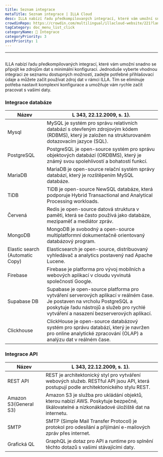 ```yaml
---
title: Seznam integrace
metaTitle: Seznam integrace | ILLA Cloud
desc: ILLA nabízí řadu předkompilovaných integrací, které vám umožní snadno se připojit ke zdrojům dat s minimální konfigurací
crowdinRepo: https://crowdin.com/multilingual/illacloud-website/221?languages=cs&filter=basic&value=0
tagCategory: doc_menu_list_click
categoryName: 🔨 Integrace
categoryPriority: 3
postPriority: 1
---
```


* * *

## <h2 hidden>Seznam integrace</h2>

ILLA nabízí řadu předkompilovaných integrací, které vám umožní snadno se připojit ke zdrojům dat s minimální konfigurací. Jednoduše vyberte vhodnou integraci ze seznamu dostupných možností, zadejte potřebné přihlašovací údaje a můžete začít používat zdroj dat v rámci ILLA. Tím se eliminuje potřeba nastavit komplexní konfigurace a umožňuje vám rychle začít pracovat s vašimi daty.

### Integrace databáze

| Název                           | L 343, 22.12.2009, s. 1).                                                                                                                                                                                          |
| ------------------------------- | ------------------------------------------------------------------------------------------------------------------------------------------------------------------------------------------------------------------ |
| Mysql                           | MySQL je systém pro správu relativních databází s otevřeným zdrojovým kódem (RDBMS), který je založen na strukturovaném dotazovacím jazyce (SQL).                                                                  |
| PostgreSQL                      | PostgreSQL je open-source systém pro správu objektových databází (ORDBMS), který je známý svou spolehlivostí a bohatostí funkcí.                                                                                   |
| MariaDB                         | MariaDB je open-source relační systém správy databází, který je rozštěpením MySQL databáze.                                                                                                                        |
| TiDB                            | TiDB je open-source NewSQL databáze, která podporuje Hybrid Transactional and Analytical Processing workloads.                                                                                                     |
| Červená                         | Redis je open-source datová struktura v paměti, která se často používá jako databáze, mezipaměť a mediátor zpráv.                                                                                                  |
| MongoDB                         | MongoDB je svobodný a open-source multiplatformní dokumentačně orientovaný databázový program.                                                                                                                     |
| Elastic search (Automatic Copy) | Elasticsearch je open-source, distribuovaný vyhledávač a analytics postavený nad Apache Lucene.                                                                                                                    |
| Firebase                        | Firebase je platforma pro vývoj mobilních a webových aplikací v cloudu vyvinutá společností Google.                                                                                                                |
| Supabase DB                     | Supabase je open-source platforma pro vytváření serverových aplikací v reálném čase. Je postaven na vrcholu PostgreSQL a poskytuje řadu nástrojů a služeb pro rychlé vytváření a nasazení bezserverových aplikací. |
| Clickhouse                      | ClickHouse je open-source databázový systém pro správu databází, který je navržen pro online analytické zpracování (OLAP) a analýzu dat v reálném čase.                                                            |

### Integrace API

| Název                 | L 343, 22.12.2009, s. 1).                                                                                                                 |
| --------------------- | ----------------------------------------------------------------------------------------------------------------------------------------- |
| REST API              | REST je architektonický styl pro vytváření webových služeb. RESTful API jsou API, která postupují podle architektonického stylu REST.     |
| Amazon S3(General S3) | Amazon S3 je služba pro ukládání objektů, kterou nabízí AWS. Poskytuje bezpečné, škálovatelné a nízkonákladové úložiště dat na internetu. |
| SMTP                  | SMTP (Simple Mail Transfer Protocol) je protokol pro odesílání a přijímání e-mailových zpráv přes internet.                               |
| Grafická QL           | GraphQL je dotaz pro API a runtime pro splnění těchto dotazů s vašimi stávajícími daty.                                                   |
